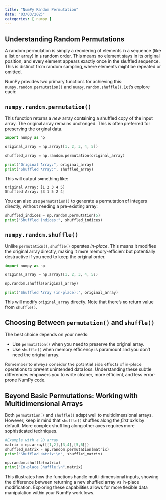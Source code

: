```yaml
---
title: "NumPy Random Permutation"
date: "03/03/2023"
categories: [ numpy ]
---
```


## Understanding Random Permutations

A random permutation is simply a reordering of elements in a sequence (like a list or array) in a random order.  This means no element stays in its original position, and every element appears exactly once in the shuffled sequence.  This is distinct from random sampling, where elements might be repeated or omitted.

NumPy provides two primary functions for achieving this: `numpy.random.permutation()` and `numpy.random.shuffle()`.  Let's explore each:


## `numpy.random.permutation()`

This function returns a *new* array containing a shuffled copy of the input array.  The original array remains unchanged.  This is often preferred for preserving the original data.

```python
import numpy as np

original_array = np.array([1, 2, 3, 4, 5])

shuffled_array = np.random.permutation(original_array)

print("Original Array:", original_array)
print("Shuffled Array:", shuffled_array)
```

This will output something like:

```
Original Array: [1 2 3 4 5]
Shuffled Array: [3 1 5 2 4]
```

You can also use `permutation()` to generate a permutation of integers directly, without needing a pre-existing array:

```python
shuffled_indices = np.random.permutation(5)
print("Shuffled Indices:", shuffled_indices)
```


## `numpy.random.shuffle()`

Unlike `permutation()`, `shuffle()` operates *in-place*.  This means it modifies the original array directly, making it more memory-efficient but potentially destructive if you need to keep the original order.

```python
import numpy as np

original_array = np.array([1, 2, 3, 4, 5])

np.random.shuffle(original_array)

print("Shuffled Array (in-place):", original_array)
```

This will modify `original_array` directly.  Note that there's no return value from `shuffle()`.


##  Choosing Between `permutation()` and `shuffle()`

The best choice depends on your needs:

* Use `permutation()` when you need to preserve the original array.
* Use `shuffle()` when memory efficiency is paramount and you don't need the original array.

Remember to always consider the potential side effects of in-place operations to prevent unintended data loss.  Understanding these subtle differences empowers you to write cleaner, more efficient, and less error-prone NumPy code.


##  Beyond Basic Permutations:  Working with Multidimensional Arrays

Both `permutation()` and `shuffle()` adapt well to multidimensional arrays.  However, keep in mind that `shuffle()` shuffles along the *first axis* by default.  More complex shuffling along other axes requires more sophisticated techniques.


```python
#Example with a 2D array
matrix = np.array([[1,2],[3,4],[5,6]])
shuffled_matrix = np.random.permutation(matrix)
print("Shuffled Matrix:\n", shuffled_matrix)

np.random.shuffle(matrix)
print("In-place Shuffle:\n",matrix)
```

This illustrates how the functions handle multi-dimensional inputs, showing the difference between returning a new shuffled array vs in-place modification.  Exploring these capabilities allows for more flexible data manipulation within your NumPy workflows.

